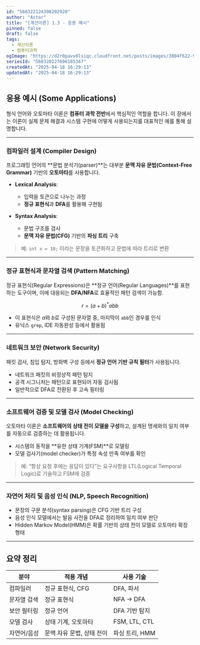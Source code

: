 ```yaml
---
id: "568322124398202920"
author: "Astor"
title: "[계산이론] 1.3 - 응용 예시"
pinned: false
draft: false
tags:
  - 계산이론
  - 컴퓨터과학
ogImage: "https://d2r0pavv0lsiqc.cloudfront.net/posts/images/3804f622-9a4a-4b1d-a66f-67b586eeeaf3.webp"
seriesId: "568320227696185347"
createdAt: "2025-04-18 16:29:13"
updatedAt: "2025-04-18 16:29:13"
---
```


## 응용 예시 (Some Applications)

형식 언어와 오토마타 이론은 **컴퓨터 과학 전반**에서 핵심적인 역할을 합니다. 이 장에서는 이론이 실제 문제 해결과 시스템 구현에 어떻게 사용되는지를 대표적인 예를 통해 설명합니다.

---

### 컴파일러 설계 (Compiler Design)

프로그래밍 언어의 **문법 분석기(parser)**는 대부분 **문맥 자유 문법(Context-Free Grammar)** 기반의 **오토마타**를 사용합니다.

- **Lexical Analysis**:

  - 입력을 토큰으로 나누는 과정
  - **정규 표현식**과 **DFA**를 활용해 구현됨

- **Syntax Analysis**:
  - 문법 구조를 검사
  - **문맥 자유 문법(CFG)** 기반의 **파싱 트리** 구축

> 예: `int x = 10;` 이라는 문장을 토큰화하고 문법에 따라 트리로 변환

---

### 정규 표현식과 문자열 검색 (Pattern Matching)

정규 표현식(Regular Expressions)은 **정규 언어(Regular Languages)**를 표현하는 도구이며, 이에 대응되는 **DFA/NFA**로 효율적인 패턴 검색이 가능함.

```math
r = (a + b)^*abb
```

- 이 표현식은 $a$와 $b$로 구성된 문자열 중, 마지막이 `abb`인 경우를 인식
- 유닉스 `grep`, IDE 자동완성 등에서 활용됨

---

### 네트워크 보안 (Network Security)

패킷 검사, 침입 탐지, 방화벽 구성 등에서 **정규 언어 기반 규칙 필터**가 사용됩니다.

- 네트워크 패킷의 비정상적 패턴 탐지
- 공격 시그니처는 패턴으로 표현되어 자동 검사됨
- 일반적으로 DFA로 전환된 후 고속 필터링

---

### 소프트웨어 검증 및 모델 검사 (Model Checking)

오토마타 이론은 **소프트웨어의 상태 전이 모델을 구성**하고, 설계된 명세와의 일치 여부를 자동으로 검증하는 데 활용됩니다.

- 시스템의 동작을 **유한 상태 기계(FSM)**로 모델링
- 모델 검사기(model checker)가 특정 속성 만족 여부를 확인

> 예: “항상 요청 후에는 응답이 있다”는 요구사항을 LTL(Logical Temporal Logic)로 기술하고 FSM에 검증

---

### 자연어 처리 및 음성 인식 (NLP, Speech Recognition)

- 문장의 구문 분석(syntax parsing)은 CFG 기반 트리 구성
- 음성 인식 모델에서는 발음 사전을 DFA로 정리하여 일치 여부 판단
- Hidden Markov Model(HMM)은 확률 기반의 상태 전이 모델로 오토마타 확장 형태

---

## 요약 정리

| 분야        | 적용 개념                 | 사용 기술      |
| ----------- | ------------------------- | -------------- |
| 컴파일러    | 정규 표현식, CFG          | DFA, 파서      |
| 문자열 검색 | 정규 표현식               | NFA → DFA      |
| 보안 필터링 | 정규 언어                 | DFA 기반 탐지  |
| 모델 검사   | 상태 기계, 오토마타       | FSM, LTL, CTL  |
| 자연어/음성 | 문맥 자유 문법, 상태 전이 | 파싱 트리, HMM |
